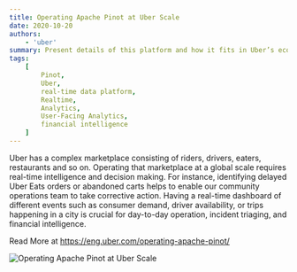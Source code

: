 ```yaml
---
title: Operating Apache Pinot at Uber Scale
date: 2020-10-20
authors:
    - 'uber'
summary: Present details of this platform and how it fits in Uber’s ecosystem. Explain how uber scaled from a few use cases to a multi-cluster powering hundreds of use cases for querying terabyte-scale data with millisecond latencies.
tags:
    [
        Pinot,
        Uber,
        real-time data platform,
        Realtime,
        Analytics,
        User-Facing Analytics,
        financial intelligence
    ]
---
```


Uber has a complex marketplace consisting of riders, drivers, eaters, restaurants and so on. Operating that marketplace at a global scale requires real-time intelligence and decision making. For instance, identifying delayed Uber Eats orders or abandoned carts helps to enable our community operations team to take corrective action. Having a real-time dashboard of different events such as consumer demand, driver availability, or trips happening in a city is crucial for day-to-day operation, incident triaging, and financial intelligence.

Read More at https://eng.uber.com/operating-apache-pinot/

![Operating Apache Pinot at Uber Scale](https://1fykyq3mdn5r21tpna3wkdyi-wpengine.netdna-ssl.com/wp-content/uploads/2020/10/1224-5.png)
